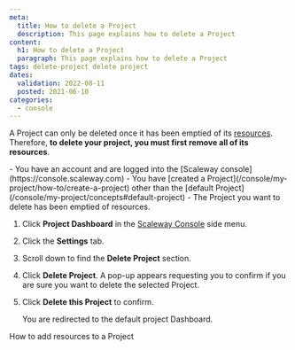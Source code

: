 ```yaml
---
meta:
  title: How to delete a Project
  description: This page explains how to delete a Project
content:
  h1: How to delete a Project
  paragraph: This page explains how to delete a Project
tags: delete-project delete project 
dates:
  validation: 2022-08-11
  posted: 2021-06-10
categories:
  - console
---
```


A Project can only be deleted once it has been emptied of its [resources](/console/my-project/concepts#resources). Therefore, **to delete your project, you must first remove all of its resources**.

<Message type="requirement">
  - You have an account and are logged into the [Scaleway console](https://console.scaleway.com)
  - You have [created a Project](/console/my-project/how-to/create-a-project) other than the [default Project](/console/my-project/concepts#default-project)
  - The Project you want to delete has been emptied of resources.
</Message>

1. Click **Project Dashboard** in the [Scaleway Console](https://console.scaleway.com) side menu. 
2. Click the **Settings** tab.
3. Scroll down to find the **Delete Project** section.
    <Lightbox src="scaleway-delete-project.webp" alt="" />
4. Click **Delete Project**. A pop-up appears requesting you to confirm if you are sure you want to delete the selected Project. 
    <Lightbox src="scaleway-delete-pop-up.webp" alt="" />
5. Click **Delete this Project** to confirm. 

    You are redirected to the default project Dashboard.



<Navigation title="See Also">
  <PreviousButton to="/console/my-project/how-to/add-resources-project/">How to add resources to a Project</PreviousButton>
</Navigation>
